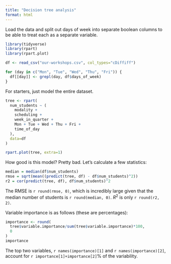 ```yaml
---
title: "Decision tree analysis"
format: html
---
```


Load the data and split out days of week into separate boolean columns to be able to treat each as a separate variable.

```r
library(tidyverse)
library(rpart)
library(rpart.plot)

df <- read_csv("our-workshops.csv", col_types="cDiffiff")

for (day in c("Mon", "Tue", "Wed", "Thu", "Fri")) {
  df[[day]] <- grepl(day, df$days_of_week)
}
```

For starters, just model the entire dataset.

```r
tree <- rpart(
  num_students ~ (
    modality +
    scheduling +
    week_in_quarter +
    Mon + Tue + Wed + Thu + Fri +
    time_of_day
  ),
  data=df
)

rpart.plot(tree, extra=1)
```

How good is this model?  Pretty bad.  Let's calculate a few statistics:

```r
median = median(df$num_students)
rmse = sqrt(mean((predict(tree, df) - df$num_students)^2))
r2 = cor(predict(tree, df), df$num_students)^2
```

The RMSE is `r round(rmse, 0)`, which is incredibly large given that the median number of students is `r round(median, 0)`.  $R^2$ is only `r round(r2, 2)`.

Variable importance is as follows (these are percentages):

```r
importance <- round(
  tree$variable.importance/sum(tree$variable.importance)*100,
  0
)
importance
```
The top two variables, `r names(importance)[1]` and `r names(importance)[2]`, account for `r importance[1]+importance[2]`% of the variability.
